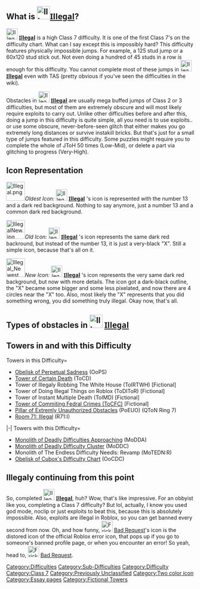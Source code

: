 {{Classic}}
{{Physically Impossible}}
==What is [[File:Illegal Newest Version.png|frameless|35x35px]]'''<span style="color:  #A50000;font-family: Segoe UI">[[Illegal]]'''<span>?==
{{NewDifficultyInfobox|class=Mid Class 7|date_added=1/13/2021|title1=<span style="color:  #A50000;font-family: Segoe UI">Illegal|image1=Illegal Newest.png|type=Normal Difficulty|previous=[[File:Universe Disruption.png|30px]] [[Universe Disruption]]|next=[[File:New UG.jpg|30px]] [[Universal Glitch]]|date_removed=None|revamp_date=23/04/2022|caption1=You got here ILLEGALLY.|rating=68|alt_next=[[File:Frick you (3).png|30x30px]] [[Bad Request]]|sub_difficulty(ies)=[[File:Frick you (3).png|30x30px]][[Bad Request]]|alt_previous=[[File:CompleteObstacles.png|30px]] [[Complete: Obstacles]]|decal_id=*New: [https://create.roblox.com/store/asset/131175101873229/Illegal Here]
*Old: [https://create.roblox.com/store/asset/7568741053/Illegal Here]
*Oldest: [https://create.roblox.com/store/asset/13510132189/Illegal Here]}}
[[File:Illegal Newest Version.png|frameless|30x30px]] '''<span style="color:  #A50000;font-family: Segoe UI">[[Illegal]]'''<span> is a high Class 7 difficulty. It is one of the first Class 7's on the difficulty chart. What can I say except this is impossibly hard? This difficulty features physically impossible jumps. For example, a 125 stud jump or a 60x120 stud stick out. Not even doing a hundred of 45 studs in a row is enough for this difficulty. You cannot complete most of these jumps in [[File:Illegal Newest Version.png|frameless|30x30px]] <span>'''<span style="color:  #A50000;font-family: Segoe UI">[[Illegal]]'''<span> even with TAS (pretty obvious if you've seen the difficulties in the wiki).

Obstacles in [[File:Illegal Newest Version.png|frameless|30x30px]] '''<span style="color:  #A50000;font-family: Segoe UI">[[Illegal]]'''<span> are usually mega buffed jumps of Class 2 or 3 difficulties, but most of them are extremely obscure and will most likely require exploits to carry out. Unlike other difficulties before and after this, doing a jump in this difficulty is quite simple, all you need is to use exploits.. or use some obscure, never-before-seen glitch that either makes you go extremely long distances or survive instakill bricks. But that's just for a small type of jumps featured in this difficulty. Some puzzles might require you to complete the whole of JToH 50 times (Low-Mid), or delete a part via glitching to progress (Very-High).

==Icon Representation==
<span>
[[File:Illegal.png|frameless|50x50px]]''Oldest Icon:'' [[File:Illegal.png|frameless|30x30px]] '''<span style="color:  #A50000;font-family: Segoe UI">[[Illegal]]'''<span> 's icon is represented with the number 13 and a dark red background. Nothing to say anymore, just a number 13 and a common dark red background.

<span><span><span>[[File:IllegalNew.jpg|frameless|50x50px]]''Old Icon:'' [[File:IllegalNew.jpg|frameless|30x30px]] '''<span style="color:  #A50000;font-family: Segoe UI">[[Illegal]]'''<span> 's icon represents the same dark red backround, but instead of the number 13, it is just a very-black "X". Still a simple icon, because that's all on it.

<span><span><span><span><span>[[File:Illegal Newest Version.png|frameless|50x50px]]''New Icon:'' [[File:Illegal Newest Version.png|frameless|30x30px]] '''<span style="color:  #A50000;font-family: Segoe UI">[[Illegal]]'''<span> 's icon represents the very same dark red background, but now with more details. The icon got a dark-black outline, the "X" became some bigger and some less pixelated, and now there are 4 circles near the "X" too. Also, most likely the "X" represents that you did something wrong, you did something truly illegal. Okay now, that's all.
==Types of obstacles in [[File:Illegal Newest Version.png|frameless|35x35px]] '''<span style="color:  #A50000;font-family: Segoe UI">[[Illegal]]'''<span> ==
{{ObstacleTableRevamp|JumpClimbableBase=84.871|Increment=1.3203}}

==Towers in and with this Difficulty==
<tabber>
Towers in this Difficulty=
*[[Obelisk of Perpetual Sadness]] (OoPS)
*[[Tower of Certain Death]] (ToCD)
*Tower of Illegaly Robbing The White House (ToIRTWH) [Fictional]
*Tower of Doing Illegal Things on Roblox (ToDIToR) [Fictional]
*Tower of Instant Multiple Death (ToIMD) [Fictional]
*[[Tower of Commiting Fedral Crimes|Tower of Commiting Fedral Crimes (ToCFC)]] [Fictional]
*[https://www.roblox.com/games/10406214285/Quasis-Towers-of-Nonsense Pillar of Extremly Unauthorized Obstacles] (PoEUO) (QToN Ring 7)
*[https://www.roblox.com/games/12540885283/UPD-Difficulty-Rooms-EJT Room 71: Illegal] (R71:I)
|-|
Towers with this Difficulty=
*[[Monolith of Deadly Difficulties Approaching]] (MoDDA)
*[[Monolith of Deadly Difficulty Cluster]] (MoDDC)
*Monolith of The Endless Difficulty Needls: Revamp (MoTEDN:R)
*[[Obelisk of Cubox's Difficulty Chart]] (OoCDC)
</tabber>

==Illegaly continuing from this point==
So, completed [[File:Illegal Newest Version.png|frameless|30x30px]] '''<span style="color:  #A50000;font-family: Segoe UI">[[Illegal]]''', huh? Wow, that's like impressive. For an obbyist like you, completing a Class 7 difficulty? But lol, actually, I know you used god mode, noclip or just exploits to beat this, because this is absolutely impossible. Also, exploits are illegal in Roblox, so you can get banned every second from now. Oh, and how funny, [[File:Frick you (3).png|frameless|30x30px]] [[Bad Request]]'s icon is the distored icon of the official Roblox error icon, that pops up if you go to someone's banned profile page, or when you encounter an error! So yeah, head to, [[File:Frick you (3).png|frameless|30x30px]] [[Bad Request]].{{DifficultiesNavbox}}

[[Category:Difficulties]]
[[Category:Sub-Difficulties]]
[[Category:Difficulty]]
[[Category:Class 7]]
[[Category:Previously Unclassified]]
[[Category:Two color icon]]
[[Category:Essay pages]]
[[Category:Fictional Towers]]